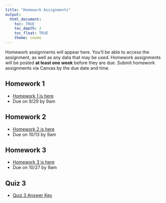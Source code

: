 ```yaml
---
title: "Homework Assignments"
output: 
  html_document:
    toc: TRUE
    toc_depth: 2
    toc_float: TRUE
    theme: cosmo
---
```


Homework assignments will appear here. You'll be able to access the assignment, as well as any data that may be used. Homework assignments will be posted **at least one week** before they are due. Submit homework assignments via Canvas by the due date and time.

## Homework 1
- [Homework 1 is here](homework/homework_1.html)
- Due on 9/29 by 9am

## Homework 2
- [Homework 2 is here](homework/homework_2.html)
- Due on 10/13 by 9am

## Homework 3
- [Homework 3 is here](homework/homework_3.html)
- Due on 10/27 by 9am

## Quiz 3
- [Quiz 3 Answer Key](homework/quiz3AnswerKey.html)
